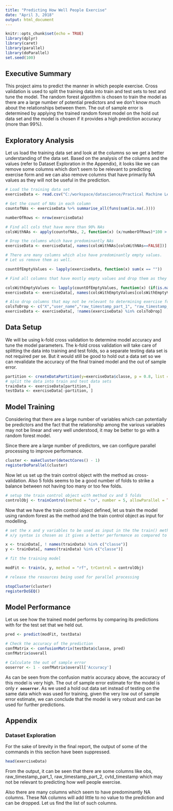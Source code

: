 ```yaml
---
title: "Predicting How Well People Exercise"
date: "April 3, 2018"
output: html_document
---
```


```r
knitr::opts_chunk$set(echo = TRUE)
library(dplyr)
library(caret)
library(parallel)
library(doParallel)
set.seed(100)
```

## Executive Summary

This project aims to predict the manner in which people exercise. Cross validation is used to split the training data into train and test sets to test and tune the model. The random forest algorithm is chosen to train the model as there are a large number of potential predictors and we don't know much about the relationships between them. The out of sample error is determined by applying the trained random forest model on the hold out data set and the model is chosen if it provides a high prediction accuracy (more than 99%).   

## Exploratory Analysis

Let us load the training data set and look at the columns so we get a better understanding of the data set. Based on the analysis of the columns and the values (refer to Dataset Exploration in the Appendix), it looks like we can remove some columns which don't seem to be relevant to predicting exercise form and we can also remove columns that have primarily NA values as they will not be useful in the prediction. 

```r
# Load the training data set
exerciseData <- read.csv("C:/workspace/datascience/Practical Machine Learning/Course Assignment/pml-training.csv")

# Get the count of NAs in each column
countofNAs <- exerciseData %>% summarise_all(funs(sum(is.na(.))))

numberOfRows <- nrow(exerciseData)

# Find all cols that have more than 90% NAs
colsWithNAs <- apply(countofNAs, 2, function(x) (x/numberOfRows)*100 > 90)

# Drop the columns which have predominantly NAs
exerciseData <- exerciseData[, names(colsWithNAs[colsWithNAs==FALSE])]

# There are many columns which also have predominantly empty values. 
# Let us remove them as well.

countOfEmptyValues <- lapply(exerciseData, function(x) sum(x == ""))

# Find all columns that have mostly empty values and drop them as they will not be much helpful in our analysis and will make the model noisy

colsWithEmptyValues <- lapply(countOfEmptyValues, function(x) (if(is.na(x)) { TRUE }  else {(x/numberOfRows)*100 > 90}))
exerciseData <- exerciseData[, names(colsWithEmptyValues[colsWithEmptyValues==FALSE])]

# Also drop columns that may not be relevant to determining exercise form
colsToDrop <- c("X","user_name","raw_timestamp_part_1", "raw_timestamp_part_2", "cvtd_timestamp")
exerciseData <- exerciseData[, !names(exerciseData) %in% colsToDrop]
```
## Data Setup

We will be using k-fold cross validation to determine model accuracy and tune the model parameters. The k-fold cross validation will take care of splitting the data into training and test folds, so a separate testing data set is not required per se. But it would still be good to hold out a data set so we can revalidate the accuracy of the final trained model and the out of sample error.

```r
partition <- createDataPartition(y=exerciseData$classe, p = 0.8, list = FALSE)
# split the data into train and test data sets
trainData <- exerciseData[partition,]
testData <- exerciseData[-partition, ]

```

## Model Training

Considering that there are a large number of variables which can potentially be predictors and the fact that the relationship among the various variables may not be linear and very well understood, it may be better to go with a random forest model.

Since there are a large number of predictors, we can configure parallel processing to improve performance.

```r
cluster <- makeCluster(detectCores() - 1)
registerDoParallel(cluster)
```

Now let us set up the train control object with the method as cross-validation. Also 5 folds seems to be a good number of folds to strike a balance between not having too many or too few folds.

```r
# setup the train control object with method cv and 5 folds
controlObj <- trainControl(method = "cv", number = 5, allowParallel = TRUE)

```

Now that we have the train control object defined, let us train the model using random forest as the method and the train control object as input for modelling.

```r
# set the x and y variables to be used as input in the the train() method.
# x/y syntax is chosen as it gives a better performance as compared to the syntax with ~ format

x <- trainData[, ! names(trainData) %in% c("classe")]
y <- trainData[, names(trainData) %in% c("classe")]

# fit the training model

modFit <- train(x, y, method = "rf", trControl = controlObj)

# release the resources being used for parallel processing

stopCluster(cluster)
registerDoSEQ()

```

## Model Performance

Let us see how the trained model performs by comparing its predictions with for the test set that we held out.

```r
pred <- predict(modFit, testData)

# Check the accuracy of the prediction
confMatrix <- confusionMatrix(testData$classe, pred)
confMatrix$overall

# Calculate the out of sample error
ooserror <- 1 - confMatrix$overall['Accuracy']

```

As can be seen from the confusion matrix accuracy above, the accuracy of this model is very high. The out of sample error estimate for the model is only **`r ooserror`**. As we used a hold out data set instead of testing on the same data which was used for training, given the very low out of sample error estimate, we can conclude that the model is very robust and can be used for further predictions.

## Appendix

### Dataset Exploration

For the sake of brevity in the final report, the output of some of the commands in this section have been suppressed.

```r
head(exerciseData)

```
From the output, it can be seen that there are some columns like obs, raw_timestamp_part_1, raw_timestamp_part_2, cvtd_timestamp which may not be relevant to predicting how well people exercise.

Also there are many columns which seem to have predominantly NA columns. These NA columns will add little to no value to the prediction and can be dropped. Let us find the list of such columns.